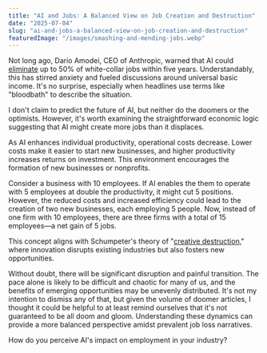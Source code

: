 ```yaml
---
title: "AI and Jobs: A Balanced View on Job Creation and Destruction"
date: "2025-07-04"
slug: "ai-and-jobs-a-balanced-view-on-job-creation-and-destruction"
featuredImage: "/images/smashing-and-mending-jobs.webp"
---
```

Not long ago, Dario Amodei, CEO of Anthropic, warned that AI could [eliminate](https://www.axios.com/2025/05/28/ai-jobs-white-collar-unemployment-anthropic) up to 50% of white-collar jobs within five years. Understandably, this has stirred anxiety and fueled discussions around universal basic income. It's no surprise, especially when headlines use terms like "bloodbath" to describe the situation.

I don't claim to predict the future of AI, but neither do the doomers or the optimists. However, it's worth examining the straightforward economic logic suggesting that AI might create more jobs than it displaces.

As AI enhances individual productivity, operational costs decrease. Lower costs make it easier to start new businesses, and higher productivity increases returns on investment. This environment encourages the formation of new businesses or nonprofits.

Consider a business with 10 employees. If AI enables the them to operate with 5 employees at double the productivity, it might cut 5 positions. However, the reduced costs and increased efficiency could lead to the creation of two new businesses, each employing 5 people. Now, instead of one firm with 10 employees, there are three firms with a total of 15 employees—a net gain of 5 jobs.

This concept aligns with Schumpeter's theory of "[creative destruction](https://www.investopedia.com/terms/c/creativedestruction.asp)," where innovation disrupts existing industries but also fosters new opportunities.

Without doubt, there will be significant disruption and painful transition. The pace alone is likely to be difficult and chaotic for many of us, and the benefits of emerging opportunities may be unevenly distributed. It's not my intention to dismiss any of that, but given the volume of doomer articles, I thought it could be helpful to at least remind ourselves that it's not guaranteed to be all doom and gloom. Understanding these dynamics can provide a more balanced perspective amidst prevalent job loss narratives.

How do you perceive AI's impact on employment in your industry?

